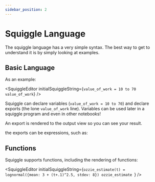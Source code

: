 ```yaml
---
sidebar_position: 2
---
```



# Squiggle Language

The squiggle language has a very simple syntax. The best way to get to understand
it is by simply looking at examples.

## Basic Language 

As an example:

<SquiggleEditor initialSquiggleString={`value_of_work = 10 to 70
value_of_work`} />

Squiggle can declare variables (`value_of_work = 10 to 70`) and declare exports
(the lone `value_of_work` line). Variables can be used later in a squiggle program
and even in other notebooks! 

An export is rendered to the output view so you can see your result.

the exports can be expressions, such as:

<SquiggleEditor initialSquiggleString="normal(0,1)" />

## Functions

Squiggle supports functions, including the rendering of functions:

<SquiggleEditor initialSquiggleString={`ozzie_estimate(t) = lognormal({mean: 3 + (t+.1)^2.5, stdev: 8})
ozzie_estimate
`} />

